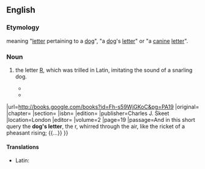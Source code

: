 ==English==

===Etymology===
{{bor|en|la|littera canīna|withtext=1}} meaning "[[letter]] pertaining to a [[dog]]", "a [[dog]]'s [[letter]]" or "a [[canine]] [[letter]]".

===Noun===
{{en-noun|head=[[dog]]'s [[letter]]|?}}

# {{lb|en|rare}} the letter [[R]], which was trilled in Latin, imitating the sound of a snarling dog.
#* {{quote-book
|year=1640
|year_published=1892
|author=Samuel Ramsey
|by=[[w:Ben Jonson|Ben Jonson]]
|title=The English Language and English Grammar
|url=http://books.google.com/books?id=IbZZAAAAMAAJ&pg=PA168
|original=
|chapter=
|section=
|isbn=
|edition=
|publisher=G.P. Putnam's Sons
|location=New York and London
|editor=
|volume=
|page=168
|passage=R is the '''Dog's letter''', and hurreth in the sound; the tongue striking the inner palate, with a trembling about the teeth.
}}
#* {{quote-book
|year=1858
|year_published=
|author=[[w:Rosina Bulwer Lytton|Rosina Bulwer Lytton]]
|by=
|title=The World and His Wife, Or, A Person of Consequence {{...}}
|url=http://books.google.com/books?id=Fh-s59WjGKoC&pg=PA19
|original=
|chapter=
|section=
|isbn=
|edition=
|publisher=Charles J. Skeet
|location=London
|editor=
|volume=2
|page=19
|passage=And in this short query the '''dog's letter''', the r, whirred through the air, like the ricket of a pheasant rising; {{...}}
}}

====Translations====
{{trans-top|the letter R}}
* Latin: {{t|la|littera canina|f}}
{{trans-mid}}
{{trans-bottom}}